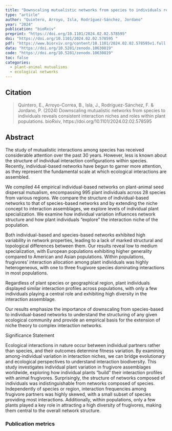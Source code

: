 ```yaml
---
title: "Downscaling mutualistic networks from species to individuals reveals consistent interaction niches and roles within plant populations"
type: "article"
author: "Quintero, Arroyo, Isla, Rodríguez-Sánchez, Jordano"
year: "2024"
publication: "bioRxiv"
preprint: "https://doi.org/10.1101/2024.02.02.578595"
doi: "https://doi.org/10.1101/2024.02.02.578595 "
pdf: "https://www.biorxiv.org/content/10.1101/2024.02.02.578595v1.full.pdf"
data: "https://doi.org/10.5281/zenodo.10630819"
code: "https://doi.org/10.5281/zenodo.10630819"
toc: false
categories:
  - plant-animal mutualisms
  - ecological networks
---
```


## Citation 

> Quintero, E., Arroyo-Correa, B., Isla, J., Rodríguez-Sánchez, F. & Jordano, P. (2024) Downscaling mutualistic networks from species to individuals reveals consistent interaction niches and roles within plant populations. bioRxiv, https://doi.org/10.1101/2024.02.02.578595


## Abstract

The study of mutualistic interactions among species has received considerable attention over the past 30 years. However, less is known about the structure of individual interaction configurations within species. Recently, individual-based networks have begun to garner more attention, as they represent the fundamental scale at which ecological interactions are assembled.

We compiled 44 empirical individual-based networks on plant-animal seed dispersal mutualism, encompassing 995 plant individuals across 28 species from various regions. We compare the structure of individual-based networks to that of species-based networks and by extending the niche concept to interaction assemblages, we explore levels of individual plant specialization. We examine how individual variation influences network structure and how plant individuals “explore” the interaction niche of the population.

Both individual-based and species-based networks exhibited high variability in network properties, leading to a lack of marked structural and topological differences between them. Our results reveal low to medium specialization, with European populations exhibiting higher generality compared to American and Asian populations. Within populations, frugivores’ interaction allocation among plant individuals was highly heterogeneous, with one to three frugivore species dominating interactions in most populations.

Regardless of plant species or geographical region, plant individuals displayed similar interaction profiles across populations, with only a few individuals playing a central role and exhibiting high diversity in the interaction assemblage.

Our results emphasize the importance of downscaling from species-based to individual-based networks to understand the structuring of any given ecological community and provide an empirical basis for the extension of niche theory to complex interaction networks.

Significance Statement 

Ecological interactions in nature occur between individual partners rather than species, and their outcomes determine fitness variation. By examining among-individual variation in interaction niches, we can bridge evolutionary and ecological perspectives to understand interaction biodiversity. This study investigates individual plant variation in frugivore assemblages worldwide, exploring how individual plants “build” their interaction profiles with animal frugivores. Surprisingly, the structure of networks composed of individuals was indistinguishable from networks composed of species. Independently of species or region, interaction frequencies among frugivore partners was highly skewed, with a small subset of species providing most interactions. Additionally, within populations, only a few plants played a key role in attracting a high diversity of frugivores, making them central to the overall network structure.


### Publication metrics

<br>

<span class="__dimensions_badge_embed__" data-doi="10.1101/2024.02.02.578595" data-hide-zero-citations="true" data-legend="always"></span><script async src="https://badge.dimensions.ai/badge.js" charset="utf-8"></script>

<script type='text/javascript' src='https://d1bxh8uas1mnw7.cloudfront.net/assets/embed.js'></script>
<div data-badge-details="right" data-badge-type="medium-donut" data-doi="10.1101/2024.02.02.578595" data-hide-no-mentions="true" class="altmetric-embed"></div>

<div class="scite-badge" data-doi="10.1101/2024.02.02.578595" data-layout="horizontal" data-show-zero="false" data-show-labels="true"></div><link rel="stylesheet" type="text/css" href="https://cdn.scite.ai/badge/scite-badge-latest.min.css"><script async type="application/javascript" src="https://cdn.scite.ai/badge/scite-badge-latest.min.js"></script>

